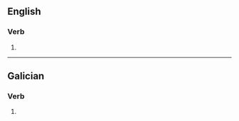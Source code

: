 ==English==

===Verb===
{{head|en|verb form}}

# {{en-third-person singular of|corrade}}

----

==Galician==

===Verb===
{{gl-verb-form}}

# {{inflection of|correr||lang=gl|2|p|pres|subj}}